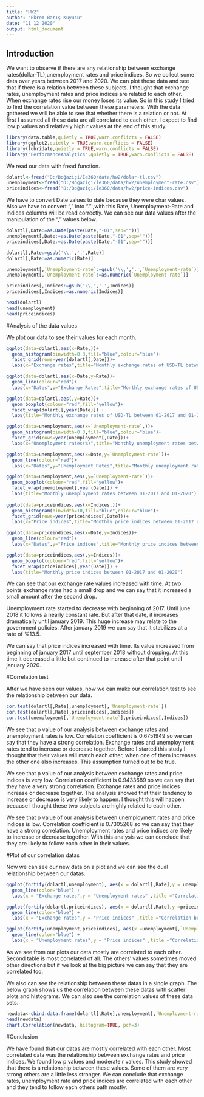 ```yaml
---
title: "HW2"
author: "Ekrem Barış Kuyucu"
date: "11 12 2020"
output: html_document
---
```


## Introduction

We want to observe if there are any relationship between exchange rates(dollar-TL),unemployment rates and price indices. So we collect some data over years between 2017 and 2020. We can plot these data and see that if there is a relation between these subjects. I thought that exchange rates, unemployment rates and price indices are related to each other. When exchange rates rise our money loses its value.  So in this study I tried to find the correlation value between these parameters. With the data gathered we will be able to see that whether there is a relation or not. At first I assumed all these data are all correlated to each other. I expect to find low p values and relatively high r values at the end of this study.


```r
library(data.table,quietly = TRUE,warn.conflicts = FALSE)
library(ggplot2,quietly = TRUE,warn.conflicts = FALSE)
library(lubridate,quietly = TRUE,warn.conflicts = FALSE)
library("PerformanceAnalytics",quietly = TRUE,warn.conflicts = FALSE)


```

We read our data with fread function.

```r
dolartl<-fread("D:/Boğaziçi/İe360/data/hw2/dolar-tl.csv")
unemployment<-fread("D:/Boğaziçi/İe360/data/hw2/unemployment-rate.csv")
priceindices<-fread("D:/Boğaziçi/İe360/data/hw2/price-indices.csv")

```


We have to convert Date values to date because they were char values. Also we have to convert "," into "." ,with this Rate, Unemployment-Rate and Indices columns will be read correctly. We can see our data values after the manipulation of the "," values below.


```r
dolartl[,Date:=as.Date(paste(Date,"-01",sep=""))]
unemployment[,Date:=as.Date(paste(Date,"-01",sep=""))]
priceindices[,Date:=as.Date(paste(Date,"-01",sep=""))]

dolartl[,Rate:=gsub('\\,','.',Rate)]
dolartl[,Rate:=as.numeric(Rate)]

unemployment[,`Unemployment-rate`:=gsub('\\,','.',`Unemployment-rate`)]
unemployment[,`Unemployment-rate`:=as.numeric(`Unemployment-rate`)]

priceindices[,Indices:=gsub('\\,','.',Indices)]
priceindices[,Indices:=as.numeric(Indices)]

head(dolartl)
head(unemployment)
head(priceindices)


```

#Analysis of the data values

We plot our data to see their values for each month.

```r
ggplot(data=dolartl,aes(x=Rate,))+
  geom_histogram(binwidth=0.3,fill="blue",colour="blue")+
  facet_grid(rows=year(dolartl[,Date]))+
  labs(x="Exchange rates",title="Monthly exchange rates of USD-TL between 01-2017 and 01-2020")

ggplot(data=dolartl,aes(x=Date,y=Rate))+
  geom_line(colour="red")+
  labs(x="Dates",y="Exchange Rates",title="Monthly exchange rates of USD-TL between 01-2017 and 01-2020")

ggplot(data=dolartl,aes(,y=Rate))+
  geom_boxplot(colour="red",fill="yellow")+
  facet_wrap(dolartl[,year(Date)]) +
  labs(title="Monthly exchange rates of USD-TL between 01-2017 and 01-2020")

ggplot(data=unemployment,aes(x=`Unemployment-rate`,))+
  geom_histogram(binwidth=0.3,fill="blue",colour="blue")+
  facet_grid(rows=year(unemployment[,Date]))+
  labs(x="Unemployment rates(%)",title="Monthly unemployment rates between 01-2017 and 01-2020")

ggplot(data=unemployment,aes(x=Date,y=`Unemployment-rate`))+
  geom_line(colour="red")+
  labs(x="Dates",y="Unemployment Rates",title="Monthly unemployment rates between 01-2017 and 01-2020")

ggplot(data=unemployment,aes(,y=`Unemployment-rate`))+
  geom_boxplot(colour="red",fill="yellow")+
  facet_wrap(unemployment[,year(Date)]) +
  labs(title="Monthly unemployment rates between 01-2017 and 01-2020")
  
ggplot(data=priceindices,aes(x=Indices,))+
  geom_histogram(binwidth=10,fill="blue",colour="blue")+
  facet_grid(rows=year(priceindices[,Date]))+
  labs(x="Price indices",title="Monthly price indices between 01-2017 and 01-2020")

ggplot(data=priceindices,aes(x=Date,y=Indices))+
  geom_line(colour="red")+
  labs(x="Dates",y="Price indices",title="Monthly price indices between 01-2017 and 01-2020")

ggplot(data=priceindices,aes(,y=Indices))+
  geom_boxplot(colour="red",fill="yellow")+
  facet_wrap(priceindices[,year(Date)]) +
  labs(title="Monthly price indices between 01-2017 and 01-2020")

```



We can see that our exchange rate values increased with time. At two points exchange rates had a small drop and we can say that it increased a small amount after the second drop.

Unemployment rate started to decrease with beginning of 2017. Until june 2018 it follows a nearly constant rate. But after that date, it increases dramatically until january 2019. This huge increase may relate to the government policies. After january 2019 we can say that it stabilizes at a rate of %13.5.

We can say that price indices increased with time. Its value increased from beginning of january 2017 until september 2018 without dropping. At this time it decreased a little but continued to increase after that point until january 2020.

#Correlation test

After we have seen our values, now we can make our correlation test to see the relationship between our data.

```r
cor.test(dolartl[,Rate],unemployment[,`Unemployment-rate`])
cor.test(dolartl[,Rate],priceindices[,Indices])
cor.test(unemployment[,`Unemployment-rate`],priceindices[,Indices])


```

We see that p value of our analysis between exchange rates and unemployment rates is low. Correlation coefficient is 0.6751949 so we can say that they have a strong correlation. Exchange rates and unemployment rates tend to increase or decrease together. Before I started this study I thought that their values will match each other, when one of them increases the other one also increases. This assumption turned out to be true. 

We see that p value of our analysis between exchange rates and price indices is very low. Correlation coefficient is 0.9433689 so we can say that they have a very strong correlation. Exchange rates and price indices increase or decrease together. The analysis showed that their tendency to increase or decrease is very likely to happen. I thought this will happen because I thought these two subjects are highly related to each other.

We see that p value of our analysis between unemployment rates and price indices is low. Correlation coefficient is 0.7305268 so we can say that they have a strong correlation. Unemployment rates and price indices are likely to increase or decrease together. With this analysis we can conclude that they are likely to follow each other in their values.


#Plot of our correlation datas

Now we can see our new data on a plot and we can see the dual relationship between our datas. 

```r
ggplot(fortify(dolartl,unemployment), aes(x = dolartl[,Rate],y = unemployment[,`Unemployment-rate`]))+
  geom_line(color="blue") +
  labs(x = "Exchange rates",y = "Unemployment rates" ,title ="Correlation between Exchange rate and Unemployment rate" )

ggplot(fortify(dolartl,priceindices), aes(x = dolartl[,Rate],y =priceindices[,Indices]))+
  geom_line(color="blue") +
  labs(x = "Exchange rates",y = "Price indices" ,title ="Correlation between Exchange rate and Price indices" )

ggplot(fortify(unemployment,priceindices), aes(x =unemployment[,`Unemployment-rate`],y = priceindices[,Indices]))+
  geom_line(color="blue") +
  labs(x = "Unemployment rates",y = "Price indices" ,title ="Correlation between Unemployment rate and Price indices" )


```

As we see from our plots our data mostly are correlated to each other. Second table is most correlated of all. The others' values sometimes moved other directions but if we look at the big picture we can say that they are correlated too.

We also can see the relationship between these datas in a single graph. The below graph shows us the correlation between these datas with scatter plots and histograms. We can also see the correlation values of these data sets.

```r
newdata<-cbind.data.frame(dolartl[,Rate],unemployment[,`Unemployment-rate`],priceindices[,Indices])
head(newdata)
chart.Correlation(newdata, histogram=TRUE, pch=3)


```

#Conclusion

We have found that our datas are mostly correlated with each other. Most correlated data was the relationship between exchange rates and price indices. We found low p values and moderate r values. This study showed that there is a relationship between these values. Some of them are very strong others are a little less stronger. We can conclude that exchange rates, unemployment rate and price indices are correlated with each other and they tend to follow each others path mostly.
